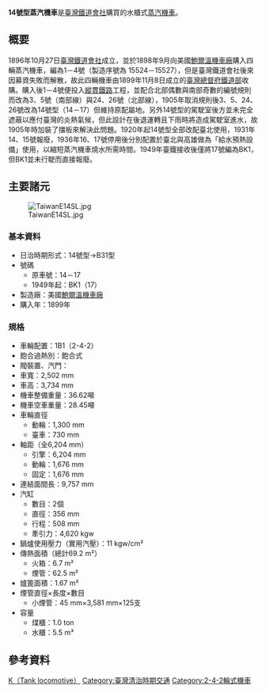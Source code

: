 {{refimprove | time = 2017-3-21}}
{{Infobox Locomotive
| name = 14號型蒸汽機車
| type = [[蒸汽機車|蒸汽機車]]
| image = 
| alt = 
| caption = 
| designer = 
| builder = [[鮑爾溫機車廠|鮑爾溫機車廠]]
| ordernumber = 
| serialnumber =
| buildmodel = 
| builddate = 1899年
| totalproduction = 4輛
| rebuilder = 
| rebuilddate = 
| numberrebuilt = 
| whytetype = 2-4-2
| uicclass = 1B1
| gauge =  1,067 mm
| leadingdiameter = 
| trailingdiameter = 
| minimumcurve = 
| wheelbase = 
| length = 9,757 mm
| width = 2,502 mm
| height = 3,734 mm
| notes =
| railroad = 臺灣
| railroadclass =
| numinclass = 
| roadnumber = 
| locale = [[臺灣鐵道會社|臺灣鐵道會社]]→<br/>[[臺灣總督府交通局鐵道部|臺灣總督府交通局鐵道部]]→<br/>[[臺灣鐵路管理局|臺灣鐵路管理局]]
| preservedunits = 
}}

'''14號型蒸汽機車'''是[[臺灣鐵道會社|臺灣鐵道會社]]購買的水櫃式[[蒸汽機車|蒸汽機車]]。

== 概要 ==
1896年10月27日[[臺灣鐵道會社|臺灣鐵道會社]]成立，並於1898年9月向美國[[鮑爾溫機車廠|鮑爾溫機車廠]]購入四輛蒸汽機車，編為1－4號（製造序號為 15524－15527）{{r|14形}}，但是臺灣鐵道會社後來因募資失敗而解散，故此四輛機車由1899年11月8日成立的[[臺灣總督府交通局鐵道部|臺灣總督府鐵道部]]收購。購入後1－4號便投入[[縱貫線_(鐵路)|縱貫鐵路]]工程，並配合北部偶數與南部奇數的編號規則而改為3、5號（南部線）與24、26號（北部線）{{r|台灣鐵路蒸汽火車|page=29}}，1905年取消規則後3、5、24、26號改為14號型（14－17）但維持原配屬地。另外14號型的駕駛室後方並未完全遮蔽以應付臺灣的炎熱氣候，但此設計在後退運轉且下雨時將造成駕駛室進水，故1905年時加裝了擋板來解決此問題{{r|The Rail|page=22}}。1920年起14號型全部改配臺北使用，1931年14、15號報廢，1936年16、17號停用後分別配置於臺北與高雄做為「給水預熱設備」使用，以縮短蒸汽機車燒水所需時間。1949年臺鐵接收後僅將17號編為BK1，但BK1並未行駛而直接報廢{{r|台灣鐵路蒸汽火車|page=28}}。

== 主要諸元 ==
[[File:TaiwanE14SL.jpg|thumb]]
=== 基本資料{{r|台灣鐵道印象|page=44}} ===
*日治時期形式：14號型→B31型{{r|The Rail|page=22}}
*號碼
**原車號：14－17
**1949年起：BK1（17）
*製造廠：美國[[鮑爾溫機車廠|鮑爾溫機車廠]]
*購入年：1899年

=== 規格{{r|台灣鐵路蒸汽火車|page=220}} ===
*車輪配置：1B1（2-4-2）
*飽合過熱別：飽合式
*閥裝置、汽門：{{Link-en|史式汽門|Stephenson valve gear}}
*車寬：2,502 mm
*車高：3,734 mm
*機車整備重量：36.62噸
*機車空車重量：28.45噸
*車輪直徑
**動輪：1,300 mm
**臺車：730 mm
*軸距（全6,204 mm）
**引擎：6,204 mm
**動輪：1,676 mm
**固定：1,676 mm
*連結面間長：9,757 mm
*汽缸
**數目：2個
**直徑：356 mm
**行程：508 mm
**牽引力：4,620 kgw
*鍋爐使用壓力（實用汽壓）：11 kgw/cm²
*傳熱面積（總計69.2 m²）
**火箱：6.7 m²
**煙管：62.5 m²
*爐篦面積：1.67 m²
*煙管直徑×長度×數目
**小煙管：45 mm×3,581 mm×125支
*容量
**煤櫃：1.0 ton
**水櫃：5.5 m³

==參考資料==
{{commonscat|TRA 14}}

{{Reflist|refs=
<ref name="台灣鐵道印象">{{Cite book | author = 洪致文 | title = 《台灣鐵道印象》 | location = 臺灣 | publisher = 南天書局 | date = 1998年 | ISBN = 957-638-462-1 | language = zh-tw}}</ref>

<ref name="The Rail">{{Cite book | author = 寺島京一 | title = 《レイル》 No.23，〈旧台湾総督府鉄道の蒸気機関車〉 | location = 日本 | publisher = 株式会社エリエイ | date = 1988-06-15 | ISBN = 978-4-87112-173-6 | language =  ja }}</ref>

<ref name="台灣鐵路蒸汽火車">{{Cite book | author = 蘇照旭 | title = 《台灣鐵路蒸汽火車》 | location = 臺灣 | publisher = 人人出版社 | date = 2000年 | ISBN = 978-957-976-738-5 | language = zh-tw}}</ref>

<ref name="14形">{{Cite web |url = https://ja.wikipedia.org/wiki/台湾総督府鉄道14形蒸気機関車 |title = 台湾総督府鉄道14形蒸気機関車 |language = ja |accessdate = 2017-03-20 |archive-date = 2020-06-14 |archive-url = https://web.archive.org/web/20200614003834/https://ja.wikipedia.org/wiki/%E5%8F%B0%E6%B9%BE%E7%B7%8F%E7%9D%A3%E5%BA%9C%E9%89%84%E9%81%9314%E5%BD%A2%E8%92%B8%E6%B0%97%E6%A9%9F%E9%96%A2%E8%BB%8A |dead-url = no }}</ref>
}}

{{台鐵蒸汽機車列表}}


[[Category:臺灣鐵路管理局蒸汽機車|K（Tank locomotive）]]
[[Category:臺灣清治時期交通|Category:臺灣清治時期交通]]
[[Category:2-4-2輪式機車|Category:2-4-2輪式機車]]
